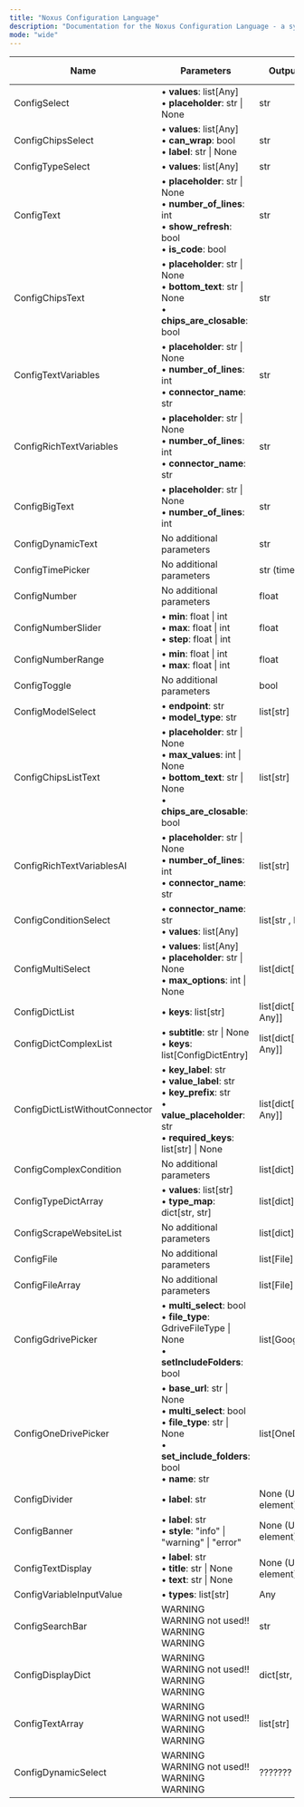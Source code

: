 ```yaml
---
title: "Noxus Configuration Language"
description: "Documentation for the Noxus Configuration Language - a system for generating dynamic forms from static definitions. Learn about the available components and their parameters for building interactive configuration interfaces."
mode: "wide"
---
```


| Name                           | Parameters                                                                                                                                                               | Output Type          | Image Example                                                                                                         |
| ------------------------------ | ------------------------------------------------------------------------------------------------------------------------------------------------------------------------ | -------------------- | --------------------------------------------------------------------------------------------------------------------- |
| ConfigSelect                   | • <b>values</b>: list[Any]<br />• <b>placeholder</b>: str \| None                                                                                                        | str                  | <div align="center">[View](https://storage.googleapis.com/image-storage-spot-manual/docs/ConfigSelect.png)</div>      |
| ConfigChipsSelect              | • <b>values</b>: list[Any]<br />• <b>can_wrap</b>: bool<br />• <b>label</b>: str \| None                                                                                 | str                  |                                                                                                                       |
| ConfigTypeSelect               | • <b>values</b>: list[Any]                                                                                                                                               | str                  | <div align="center">[View](https://storage.googleapis.com/image-storage-spot-manual/docs/ConfigTypeSelect.png)</div>  |
| ConfigText                     | • <b>placeholder</b>: str \| None<br />• <b>number_of_lines</b>: int<br />• <b>show_refresh</b>: bool<br />• <b>is_code</b>: bool                                        | str                  |                                                                                                                       |
| ConfigChipsText                | • <b>placeholder</b>: str \| None<br />• <b>bottom_text</b>: str \| None<br />• <b>chips_are_closable</b>: bool                                                          | str                  |                                                                                                                       |
| ConfigTextVariables            | • <b>placeholder</b>: str \| None<br />• <b>number_of_lines</b>: int<br />• <b>connector_name</b>: str                                                                   | str                  |                                                                                                                       |
| ConfigRichTextVariables        | • <b>placeholder</b>: str \| None<br />• <b>number_of_lines</b>: int<br />• <b>connector_name</b>: str                                                                   | str                  |                                                                                                                       |
| ConfigBigText                  | • <b>placeholder</b>: str \| None<br />• <b>number_of_lines</b>: int                                                                                                     | str                  |                                                                                                                       |
| ConfigDynamicText              | No additional parameters                                                                                                                                                 | str                  |                                                                                                                       |
| ConfigTimePicker               | No additional parameters                                                                                                                                                 | str (time format)    |                                                                                                                       |
| ConfigNumber                   | No additional parameters                                                                                                                                                 | float                |                                                                                                                       |
| ConfigNumberSlider             | • <b>min</b>: float \| int<br />• <b>max</b>: float \| int<br />• <b>step</b>: float \| int                                                                              | float                |                                                                                                                       |
| ConfigNumberRange              | • <b>min</b>: float \| int<br />• <b>max</b>: float \| int                                                                                                               | float                |                                                                                                                       |
| ConfigToggle                   | No additional parameters                                                                                                                                                 | bool                 | <div align="center">[View](https://storage.googleapis.com/image-storage-spot-manual/docs/ConfigToggle.png)</div>      |
| ConfigModelSelect              | • <b>endpoint</b>: str<br />• <b>model_type</b>: str                                                                                                                     | list[str]            | <div align="center">[View](https://storage.googleapis.com/image-storage-spot-manual/docs/ConfigModelSelect.png)</div> |
| ConfigChipsListText            | • <b>placeholder</b>: str \| None<br />• <b>max_values</b>: int \| None<br />• <b>bottom_text</b>: str \| None<br />• <b>chips_are_closable</b>: bool                    | list[str]            |                                                                                                                       |
| ConfigRichTextVariablesAI      | • <b>placeholder</b>: str \| None<br />• <b>number_of_lines</b>: int<br />• <b>connector_name</b>: str                                                                   | list[str]            |                                                                                                                       |
| ConfigConditionSelect          | • <b>connector_name</b>: str<br />• <b>values</b>: list[Any]                                                                                                             | list[str , None]     |                                                                                                                       |
| ConfigMultiSelect              | • <b>values</b>: list[Any]<br />• <b>placeholder</b>: str \| None<br />• <b>max_options</b>: int \| None                                                                 | list[dict[str, str]] | <div align="center">[View](https://storage.googleapis.com/image-storage-spot-manual/docs/ConfigMultiSelect.png)</div> |
| ConfigDictList                 | • <b>keys</b>: list[str]                                                                                                                                                 | list[dict[str, Any]] |                                                                                                                       |
| ConfigDictComplexList          | • <b>subtitle</b>: str \| None<br />• <b>keys</b>: list[ConfigDictEntry]                                                                                                 | list[dict[str, Any]] |                                                                                                                       |
| ConfigDictListWithoutConnector | • <b>key_label</b>: str<br />• <b>value_label</b>: str<br />• <b>key_prefix</b>: str<br />• <b>value_placeholder</b>: str<br />• <b>required_keys</b>: list[str] \| None | list[dict[str, Any]] |                                                                                                                       |
| ConfigComplexCondition         | No additional parameters                                                                                                                                                 | list[dict]           |                                                                                                                       |
| ConfigTypeDictArray            | • <b>values</b>: list[str]<br />• <b>type_map</b>: dict[str, str]                                                                                                        | list[dict]           |                                                                                                                       |
| ConfigScrapeWebsiteList        | No additional parameters                                                                                                                                                 | list[dict]           |                                                                                                                       |
| ConfigFile                     | No additional parameters                                                                                                                                                 | list[File]           |                                                                                                                       |
| ConfigFileArray                | No additional parameters                                                                                                                                                 | list[File]           |                                                                                                                       |
| ConfigGdrivePicker             | • <b>multi_select</b>: bool<br />• <b>file_type</b>: GdriveFileType \| None<br />• <b>setIncludeFolders</b>: bool                                                        | list[GoogleFile]     |                                                                                                                       |
| ConfigOneDrivePicker           | • <b>base_url</b>: str \| None<br />• <b>multi_select</b>: bool<br />• <b>file_type</b>: str \| None<br />• <b>set_include_folders</b>: bool<br />• <b>name</b>: str     | list[OneDriveFile]   |                                                                                                                       |
| ConfigDivider                  | • <b>label</b>: str                                                                                                                                                      | None (UI element)    |                                                                                                                       |
| ConfigBanner                   | • <b>label</b>: str<br />• <b>style</b>: "info" \| "warning" \| "error"                                                                                                  | None (UI element)    |                                                                                                                       |
| ConfigTextDisplay              | • <b>label</b>: str<br />• <b>title</b>: str \| None<br />• <b>text</b>: str \| None                                                                                     | None (UI element)    |                                                                                                                       |
| ConfigVariableInputValue       | • <b>types</b>: list[str]                                                                                                                                                | Any                  |                                                                                                                       |
| ConfigSearchBar                | WARNING WARNING not used!! WARNING WARNING                                                                                                                               | str                  |                                                                                                                       |
| ConfigDisplayDict              | WARNING WARNING not used!! WARNING WARNING                                                                                                                               | dict[str, Any]       |                                                                                                                       |
| ConfigTextArray                | WARNING WARNING not used!! WARNING WARNING                                                                                                                               | list[str]            |                                                                                                                       |
| ConfigDynamicSelect            | WARNING WARNING not used!! WARNING WARNING                                                                                                                               | ???????              |                                                                                                                       |
